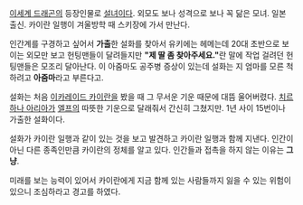 [[이세계 드래곤]]의 등장인물로 [[설녀]]이다. 외모도 보나 성격으로 보나 꼭 닮은 모녀. 일본 출신. 카이란 일행이 겨울방학 때 스키장에 가서 만난다.

인간계를 구경하고 싶어서 '''가출'''한 설화를 찾아서 유키에는 헤메는데 20대 초반으로 보이는 외모만 보고 헌팅맨들이 달려들지만 '''"제 딸 좀 찾아주세요."'''란 말에 작업 걸려던 헌팅맨들은 모조리 달아난다. 이 아줌마도 공주병 증상이 있는데 설화는 지 엄마를 모른 척 하려고 '''아줌마'''라고 부른다고.

설화는 처음 [[이카레이드 카이란]]을 봤을 때 그 무서운 기운 때문에 대뜸 울어버렸다. [[치르하나 아리아]]가 [[엘프]]의 따뜻한 기운으로 달래줘서 간신히 그쳤지만. 1년 사이 15번이나 가출한 설화이다.

설화가 카이란 일행과 같이 있는 것을 보고 발견하고 카이란 일행과 함께 지낸다. 인간이 아닌 다른 종족인만큼 카이란의 정체를 알고 있다. 인간들과 접촉을 하지 않는 이유는 '''그냥'''.

미래를 보는 능력이 있어서 카이란에게 지금 함께 있는 사람들까지 잃을 수 있는 위험이 있으니 조심하라고 경고를 하였다.
